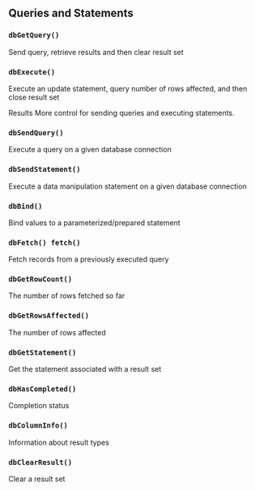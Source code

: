 
## Queries and Statements

### `dbGetQuery()`

Send query, retrieve results and then clear result set

### `dbExecute()`

Execute an update statement, query number of rows affected, and then close result set

Results
More control for sending queries and executing statements.

### `dbSendQuery()`

Execute a query on a given database connection

### `dbSendStatement()`

Execute a data manipulation statement on a given database connection

### `dbBind()`

Bind values to a parameterized/prepared statement

### `dbFetch() fetch()`

Fetch records from a previously executed query

### `dbGetRowCount()`

The number of rows fetched so far

### `dbGetRowsAffected()`

The number of rows affected

### `dbGetStatement()`

Get the statement associated with a result set

### `dbHasCompleted()`

Completion status

### `dbColumnInfo()`

Information about result types

### `dbClearResult()`

Clear a result set
